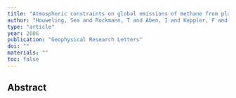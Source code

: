 ```yaml
---
title: "Atmospheric constraints on global emissions of methane from plants"
author: "Houweling, Sea and Rockmann, T and Aben, I and Keppler, F and Krol, Michael and Meirink, JF and Dlugokencky, EJ and Frankenberg, C"
type: "article"
year: 2006
publication: "Geophysical Research Letters"
doi: ""
materials: ""
toc: false
---
```


## Abstract

